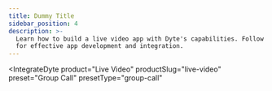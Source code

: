 ```yaml
---
title: Dummy Title
sidebar_position: 4
description: >-
  Learn how to build a live video app with Dyte's capabilities. Follow our guide
  for effective app development and integration.
---
```



<IntegrateDyte
  product="Live Video"
  productSlug="live-video"
  preset="Group Call"
  presetType="group-call"
></IntegrateDyte>

<Head>
  <title>Dummy Title Doc</title>
  <meta name="description" content="Add a description here."/>
  <html className="custom-list"/>
</Head>
  


